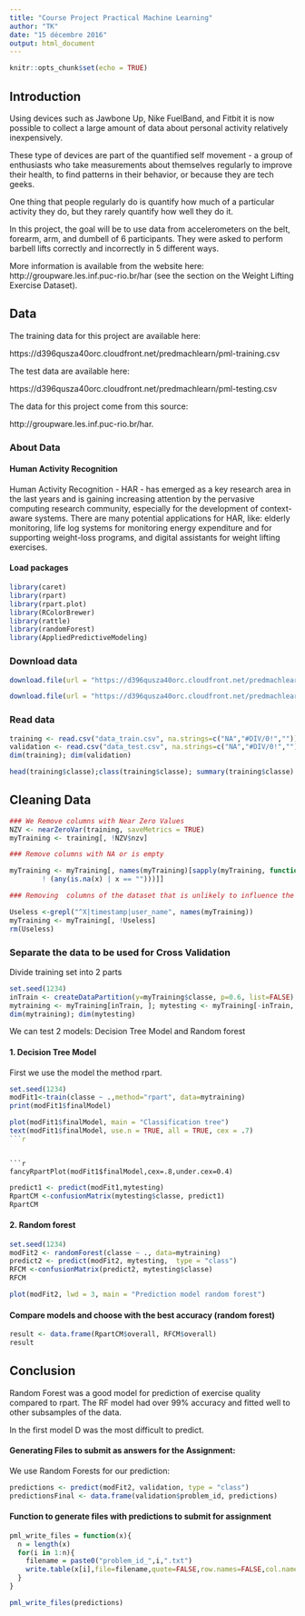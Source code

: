 ---
title: "Course Project Practical Machine Learning"
author: "TK"
date: "15 décembre 2016"
output: html_document
---

```{r setup, include=FALSE}
knitr::opts_chunk$set(echo = TRUE)
```
## Introduction

Using devices such as Jawbone Up, Nike FuelBand, and Fitbit it is now possible to collect a large amount of data about personal activity relatively inexpensively.

These type of devices are part of the quantified self movement - a group of enthusiasts who take measurements about themselves regularly to improve their health, to find patterns in their behavior, or because they are tech geeks.

One thing that people regularly do is quantify how much of a particular activity they do, but they rarely quantify how well they do it. 

In this project, the goal will be to use data from accelerometers on the belt, forearm, arm, and dumbell of 6 participants. They were asked to perform barbell lifts correctly and incorrectly in 5 different ways.

More information is available from the website here: http://groupware.les.inf.puc-rio.br/har (see the section on the Weight Lifting Exercise Dataset). 


## Data

The training data for this project are available here:

https://d396qusza40orc.cloudfront.net/predmachlearn/pml-training.csv

The test data are available here:

https://d396qusza40orc.cloudfront.net/predmachlearn/pml-testing.csv

The data for this project come from this source:

http://groupware.les.inf.puc-rio.br/har. 

### About Data

#### Human Activity Recognition

Human Activity Recognition - HAR - has emerged as a key research area in the last years and is gaining increasing attention by the pervasive computing research community, especially for the development of context-aware systems. There are many potential applications for HAR, like: elderly monitoring, life log systems for monitoring energy expenditure and for supporting weight-loss programs, and digital assistants for weight lifting exercises.


#### Load packages

```{r results='hide', message=FALSE, warning=FALSE}
library(caret)
library(rpart)
library(rpart.plot)
library(RColorBrewer)
library(rattle)
library(randomForest)
library(AppliedPredictiveModeling)
```



### Download data

```{r}
download.file(url = "https://d396qusza40orc.cloudfront.net/predmachlearn/pml-training.csv", destfile = "data_train.csv")

download.file(url = "https://d396qusza40orc.cloudfront.net/predmachlearn/pml-testing.csv", destfile = "data_test.csv")

```
### Read data

```{r}
training <- read.csv("data_train.csv", na.strings=c("NA","#DIV/0!",""))
validation <- read.csv("data_test.csv", na.strings=c("NA","#DIV/0!",""))
dim(training); dim(validation)
```

``` {r}
head(training$classe);class(training$classe); summary(training$classe)
```

## Cleaning Data

```{r}
### We Remove columns with Near Zero Values
NZV <- nearZeroVar(training, saveMetrics = TRUE)
myTraining <- training[, !NZV$nzv]

```

```{r}
### Remove columns with NA or is empty

myTraining <- myTraining[, names(myTraining)[sapply(myTraining, function (x)
        ! (any(is.na(x) | x == "")))]]

```

```{r}
### Removing  columns of the dataset that is unlikely to influence the prediction

Useless <-grepl("^X|timestamp|user_name", names(myTraining))
myTraining <- myTraining[, !Useless]
rm(Useless)

```
### Separate the data to be used for Cross Validation

Divide training set into 2 parts

```{r}
set.seed(1234)
inTrain <- createDataPartition(y=myTraining$classe, p=0.6, list=FALSE)
mytraining <- myTraining[inTrain, ]; mytesting <- myTraining[-inTrain, ]
dim(mytraining); dim(mytesting)

```

We can test 2 models: Decision Tree Model and Random forest

#### 1. Decision Tree Model

First we use the model the method rpart.

```{r}
set.seed(1234)
modFit1<-train(classe ~ .,method="rpart", data=mytraining)
print(modFit1$finalModel)

plot(modFit1$finalModel, main = "Classification tree")
text(modFit1$finalModel, use.n = TRUE, all = TRUE, cex = .7)
```{r}

```

```

```{r}

fancyRpartPlot(modFit1$finalModel,cex=.8,under.cex=0.4)

```

```{r}
predict1 <- predict(modFit1,mytesting)
RpartCM <-confusionMatrix(mytesting$classe, predict1)
RpartCM
```

#### 2. Random forest

```{r}
set.seed(1234)
modFit2 <- randomForest(classe ~ ., data=mytraining)
predict2 <- predict(modFit2, mytesting,  type = "class")
RFCM <-confusionMatrix(predict2, mytesting$classe)
RFCM
```


```{r}

plot(modFit2, lwd = 3, main = "Prediction model random forest")


```

#### Compare models and choose with the best accuracy (random forest)

```{r}
result <- data.frame(RpartCM$overall, RFCM$overall)
result
```

## Conclusion


Random Forest was a good model for prediction of exercise quality compared to rpart. The RF model had over 99% accuracy and fitted well to other subsamples of the data. 

In the first model D was the most difficult to predict. 


#### Generating Files to submit as answers for the Assignment:

We use Random Forests for our prediction:

```{r}
predictions <- predict(modFit2, validation, type = "class")
predictionsFinal <- data.frame(validation$problem_id, predictions)

```

#### Function to generate files with predictions to submit for assignment

```{r}
pml_write_files = function(x){
  n = length(x)
  for(i in 1:n){
    filename = paste0("problem_id_",i,".txt")
    write.table(x[i],file=filename,quote=FALSE,row.names=FALSE,col.names=FALSE)
  }
}

pml_write_files(predictions)

```
